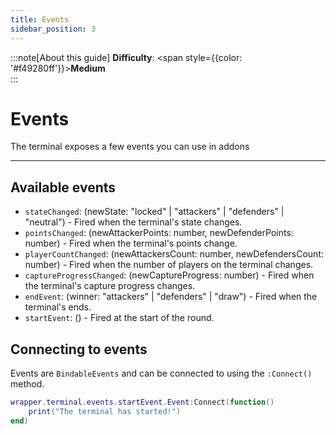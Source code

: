 ```yaml
---
title: Events
sidebar_position: 3
---
```



<Metatags/>

:::note[About this guide]
**Difficulty**: <span style={{color: '#f49280ff'}}>**Medium**</span> <br />
:::

# Events

The terminal exposes a few events you can use in addons

---

## Available events

- `stateChanged`: (newState: "locked" | "attackers" | "defenders" | "neutral") - Fired when the terminal's state changes.
- `pointsChanged`: (newAttackerPoints: number, newDefenderPoints: number) - Fired when the terminal's points change.
- `playerCountChanged`: (newAttackersCount: number, newDefendersCount: number) - Fired when the number of players on the terminal changes.
- `captureProgressChanged`: (newCaptureProgress: number) - Fired when the terminal's capture progress changes.
- `endEvent`: (winner: "attackers" | "defenders" | "draw") - Fired when the terminal's ends.
- `startEvent`: () - Fired at the start of the round.

## Connecting to events

Events are `BindableEvents` and can be connected to using the `:Connect()` method.
```lua
wrapper.terminal.events.startEvent.Event:Connect(function()
	print("The terminal has started!")
end)
```